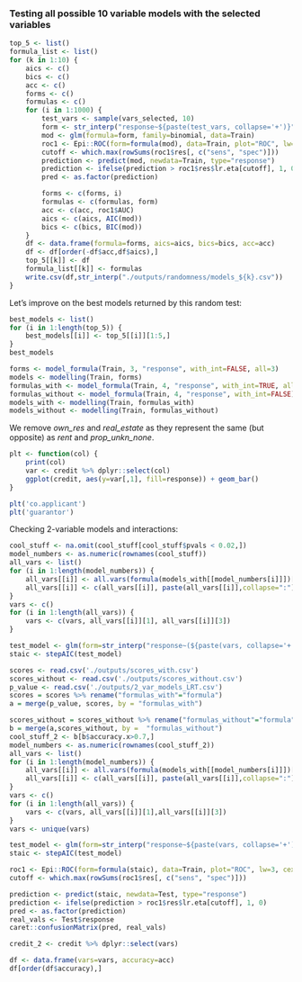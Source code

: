 
### Testing all possible 10 variable models with the selected variables

```r
top_5 <- list()
formula_list <- list()
for (k in 1:10) {
    aics <- c()
    bics <- c()
    acc <- c()
    forms <- c()
    formulas <- c()
    for (i in 1:1000) {
        test_vars <- sample(vars_selected, 10)
        form <- str_interp("response~${paste(test_vars, collapse='+')}")
        mod <- glm(formula=form, family=binomial, data=Train)
        roc1 <- Epi::ROC(form=formula(mod), data=Train, plot="ROC", lw=3, cex=1.5)
        cutoff <- which.max(rowSums(roc1$res[, c("sens", "spec")]))
        prediction <- predict(mod, newdata=Train, type="response")
        prediction <- ifelse(prediction > roc1$res$lr.eta[cutoff], 1, 0)
        pred <- as.factor(prediction)

        forms <- c(forms, i)
        formulas <- c(formulas, form)
        acc <- c(acc, roc1$AUC)
        aics <- c(aics, AIC(mod))
        bics <- c(bics, BIC(mod))
    }
    df <- data.frame(formula=forms, aics=aics, bics=bics, acc=acc)
    df <- df[order(-df$acc,df$aics),]
    top_5[[k]] <- df
    formula_list[[k]] <- formulas
    write.csv(df,str_interp("./outputs/randomness/models_${k}.csv"))
}
```

Let's improve on the best models returned by this random test:

```r
best_models <- list()
for (i in 1:length(top_5)) {
    best_models[[i]] <- top_5[[i]][1:5,]
}
best_models
```

```r
forms <- model_formula(Train, 3, "response", with_int=FALSE, all=3)
models <- modelling(Train, forms)
formulas_with <- model_formula(Train, 4, "response", with_int=TRUE, all=4)
formulas_without <- model_formula(Train, 4, "response", with_int=FALSE)
models_with <- modelling(Train, formulas_with)
models_without <- modelling(Train, formulas_without)
```

We remove *own_res* and *real_estate* as they represent the same (but opposite) as *rent* and *prop_unkn_none*.






```r
plt <- function(col) {
    print(col)
    var <- credit %>% dplyr::select(col)
    ggplot(credit, aes(y=var[,1], fill=response)) + geom_bar()
}

plt('co.applicant')
plt('guarantor')
```


Checking 2-variable models and interactions:

```r
cool_stuff <- na.omit(cool_stuff[cool_stuff$pvals < 0.02,])
model_numbers <- as.numeric(rownames(cool_stuff))
all_vars <- list()
for (i in 1:length(model_numbers)) {
    all_vars[[i]] <- all.vars(formula(models_with[[model_numbers[i]]])[-2])
    all_vars[[i]] <- c(all_vars[[i]], paste(all_vars[[i]],collapse=":"))
}
vars <- c()
for (i in 1:length(all_vars)) {
    vars <- c(vars, all_vars[[i]][1], all_vars[[i]][3])
}

test_model <- glm(form=str_interp("response~(${paste(vars, collapse='+')})^2"), family=binomial, data=Train)
staic <- stepAIC(test_model)
```

```r
scores <- read.csv('./outputs/scores_with.csv')
scores_without <- read.csv('./outputs/scores_without.csv')
p_value <- read.csv('./outputs/2_var_models_LRT.csv')
scores = scores %>% rename("formulas_with"="formula")
a = merge(p_value, scores, by = "formulas_with")

scores_without = scores_without %>% rename("formulas_without"="formula")
b = merge(a,scores_without, by =  "formulas_without")
cool_stuff_2 <- b[b$accuracy.x>0.7,]
model_numbers <- as.numeric(rownames(cool_stuff_2))
all_vars <- list()
for (i in 1:length(model_numbers)) {
    all_vars[[i]] <- all.vars(formula(models_with[[model_numbers[i]]])[-2])
    all_vars[[i]] <- c(all_vars[[i]], paste(all_vars[[i]],collapse=":"))
}
vars <- c()
for (i in 1:length(all_vars)) {
    vars <- c(vars, all_vars[[i]][1],all_vars[[i]][3])
}
vars <- unique(vars)

test_model <- glm(form=str_interp("response~${paste(vars, collapse='+')}"), family=binomial, data=Train)
staic <- stepAIC(test_model)

roc1 <- Epi::ROC(form=formula(staic), data=Train, plot="ROC", lw=3, cex=1.5)
cutoff <- which.max(rowSums(roc1$res[, c("sens", "spec")]))

prediction <- predict(staic, newdata=Test, type="response")
prediction <- ifelse(prediction > roc1$res$lr.eta[cutoff], 1, 0)
pred <- as.factor(prediction)
real_vals <- Test$response
caret::confusionMatrix(pred, real_vals)

credit_2 <- credit %>% dplyr::select(vars)
```

```r
df <- data.frame(vars=vars, accuracy=acc)
df[order(df$accuracy),]
```

```r

```